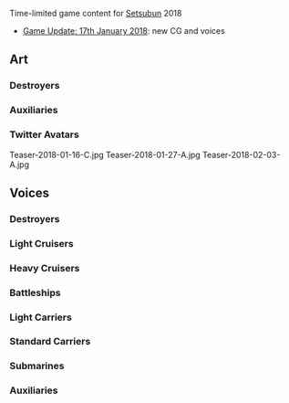 Time-limited game content for [[wikipedia:Setsubun|Setsubun]] 2018
* [[Thread:628195|Game Update: 17th January 2018]]: new CG and voices

==Art==
{{SeasonalTOC|art=x|Kiyoshimo|Kazagumo|Uranami|Asashimo|Kisaragi|Mizuho|Akashi|Commandant Teste|Sado}}
===Destroyers===
{{SeasonalGallery|Kiyoshimo/Setsubun|Kazagumo/Setsubun|Uranami/Setsubun}}
===={{new}}====
{{SeasonalGallery|Asashimo/Setsubun|Kisaragi/Setsubun}}
===Auxiliaries===
{{SeasonalGallery|Mizuho/Setsubun|Akashi/Setsubun|Akashi/Kai Setsubun|Commandant Teste/Setsubun}}
===={{new}}====
{{SeasonalGallery|Sado/Setsubun}}
===Twitter Avatars===
<gallery spacing="small" bordercolor="transparent" captionalign="center" hideaddbutton="true">
Teaser-2018-01-16-C.jpg
Teaser-2018-01-27-A.jpg
Teaser-2018-02-03-A.jpg
</gallery>

==Voices==
{{SeasonalTOC|Mutsuki|Kisaragi|Hatsuharu|Nenohi|Wakaba|Hatsushimo|Shiratsuyu|Shigure|Murasame|Yuudachi|Urakaze|Hamakaze|Tanikaze|Nowaki|Fubuki|Shikinami|Nagatsuki|Kikuzuki|Mikazuki|Mochizuki|Oboro|Akebono|Sazanami|Ushio|Asashio|Ooshio|Michishio|Arashio|Arare|Kasumi|Kagerou|Shiranui|Kuroshio|Hatsukaze|Maikaze|Teruzuki|Takanami|Asashimo|Libeccio|Kazagumo|Arashi|Hagikaze|Umikaze|Kawakaze|Akatsuki|Hibiki|Ikazuchi|Inazuma|Akigumo|Yuugumo|Makigumo|Naganami|Isokaze|Amatsukaze|Hatsuzuki|Okinami|Oyashio|Yamakaze|Kamikaze|Asakaze|Harukaze|Minazuki|Uranami|Matsukaze|Hatakaze|Amagiri|Sagiri|Fujinami|Suzutsuki|Shiratsuyu|Tenryuu|Tatsuta|Yura|Kinu|Abukuma|Yuubari|Agano|Noshiro|Yahagi|Sakawa|Ooyodo|Kuma|Kiso|Nagara|Natori|Ooyodo|Kinu|Abukuma|Yuubari|Jintsuu|Prinz Eugen|Myoukou|Nachi|Ashigara|Haguro|Takao|Atago|Maya|Choukai|Tone|Chikuma|Suzuya|Kumano|Kinugasa|Zara|Pola|Nagato|Kongou|Hiei|Haruna|Kirishima|Fusou|Yamashiro|Musashi|Littorio|Roma|Mutsu|Warspite|Iowa|Gangut|Richelieu|Zuihou|Chitose|Chiyoda|Shouhou|Houshou|Ryuuhou|Akagi|Kaga|Shoukaku|Zuikaku|Katsuragi|Graf Zeppelin|Souryuu|Hiryuu|Saratoga|Aquila|Ark Royal|Shoukaku|Zuikaku|I-19|I-8|Ro-500|I-168|I-58|I-26|I-13|I-14|I-400|Luigi Torelli|Katori|Kashima|Akashi|Akitsushima|Mizuho|Hayasui|Taigei|Commandant Teste|Hayasui|Kamoi|Shimushu|Kunashiri|Etorofu|Matsuwa|Sado|Tsushima|Destroyers=x|Auxiliaries=x}}
===Destroyers===
{{SeasonalQuotes|
{{SeasonalQuotesInclude|Setsubun 2015|Destroyers}}
{{SeasonalQuotesInclude|Setsubun 2016|Destroyers}}
{{SeasonalQuotesInclude|Setsubun 2017|Destroyers}}
{{SeasonalQuotesNew}}
{{SeasonalQuote|Matsukaze
|ja = 節分か、いいね～嫌いじゃない。姉貴、行くぜ！覚悟はいいかい？狙え、って！夾叉！次弾装填！よし、ってー！
|en = Setsubun huh. It's all good, I don't dislike it. Let's go, Aneki! Are you ready? Aim, fire! Bracketed! Load the next shot! Now, fire!
}}
{{SeasonalQuote|Hatakaze
|ja = 節分...午後の鬼さんは...神姉さんなんですね。了解しました。旗風、投げます！ええい、着弾！えい、ん？春姉さん、なんですか？
|en = Setsubun... This afternoon's Oni is... Kami-neesan I see. Roger that. I'm starting to throw! Take this, a direct hit! Take this, hmm? What is it, Haru-neesan?
}}
{{SeasonalQuote|Amagiri
|ja = さぁ～節分だ！我が二十駆の鬼役は...ちゃ～ん！サ・ギ・リ！さぁ～いってみよー！鬼はー外！
|en = It's Setsubun now! The Oni for our DesDiv20 is... Ta-dah! Sa-gi-ri! Now, let's do this! Demon, begone!
}}
{{SeasonalQuote|Sagiri
|ja = へっ！？嫌だ！私？何で？天霧さん、やめ...やめて！痛いから！もう...何で...漣ちゃんたちまで...
|en = Wha!? No way! Me? Why? Amagiri, st... stop that! It hurts! Jeez... Why... are all of you joining in too, Sazanami...
}}
{{SeasonalQuote|Fujinami
|ja = えっと、私たちの鬼役は...鳥海さん？...じゃなくて、能代さんか？じゃ...いいの...か・な！えい！えーい！だ...やばっ！沖っち、逃げるよ！
|en = Let's see, the person playing the Oni for us is... Choukai-san? ...That's not right, Noshiro-san? Well... then...! Take this! And this! Oh... Oh no! Let's scram, Okicchi!
}}
{{SeasonalQuote|Suzutsuki
|ja = 今年の二水戦の鬼やくは...矢矧さん？おお、おフユさんそんなに...あの矢矧さん...ああ、ごめんなさい！速さ、逃げって。
|en = The Oni for DesRon2 this year is... Yahagi-san? F-fuyu, that's a bit... Umm, Yahagi-san... Ah, I'm sorry! I need to get away quickly.
}}
{{SeasonalQuote|Shiratsuyu
|ja = べ、別に、何も気にしてないし！
|en = I-I'm not interested in it at all!
|form = Kai
|line = Secretary 2
|ja2 = む、村雨さん！それで姉ちゃんを差し置くそのいいと思っているの？み、み、見てるよ！一番いい改二になってある！きっとだ！
|en2 = Mu-Murasame! You think it's fine to just leave your big sister behind like that? Ju-just, Just you watch! I'm going to get the best, greatest Kai Ni ever! I'm sure of it!
|form2 = Kai
|line2 = Secretary 3
}}
}}

===Light Cruisers===
{{SeasonalQuotes|
{{SeasonalQuotesInclude|Setsubun 2016|Light Cruisers}}
{{SeasonalQuotesInclude|Setsubun 2017|Light Cruisers}}
{{SeasonalQuotesNew}}
{{SeasonalQuote|Kinu
|ja = くうう...反撃してやる！まずはアブ、あんたからだ。よし、初弾命中！次は...由良姉！覚悟！ってー！
|en = Guh... I'm going to fight back! You're going to get it first, Abu! Alright, direct hit! Next is... Yura-nee! Get ready! fire!
|line = Secretary 2
}}
{{SeasonalQuote|Abukuma
|ja = いてっ！嫌だなに？へ...あ...あたし？嫌だもう！お豆を投げるのをやめて...やめてください～！いてっ！
|en = Ouch! What's this? Eh... M...me? Stop that already! Stop throwing beans... Please stop! Ouch!
|line = Secretary 2
}}
{{SeasonalQuote|Yuubari
|ja = あ、明石、今年も鬼やってんの？じゃ、私も投げちゃってもいいかしら。
|en = Y-you're the Oni again this year, Akashi? Then I wonder if it's alright for me to throw beans at you.
|line = Secretary 3
}}
{{SeasonalQuote|Jintsuu
|ja = 二水戦の鬼役は...私。そうですか。痛っ！また、うふふ...そうですか。
|en = The Oni for DesRon2 is... me. I see. Ouch! Again, Ufufu... I see.
}}
}}
===Heavy Cruisers===
{{SeasonalQuotes|
{{SeasonalQuotesInclude|Setsubun 2015|Heavy Cruisers}}
{{SeasonalQuotesInclude|Setsubun 2016|Heavy Cruisers}}
{{SeasonalQuotesInclude|Setsubun 2017|Heavy Cruisers}}
}}
===Battleships===
{{SeasonalQuotes|{{SeasonalQuotesInclude|Setsubun 2016|Battleships}}
{{SeasonalQuotesInclude|Setsubun 2017|Battleships}}
{{SeasonalQuotesNew}}
{{SeasonalQuote|Gangut
|ja = なに？セツブ、ブンソ？なんだそれは？おお、この豆を投げる？そうか、なれば。目標、前方の金剛Класс、霧島、行くぞ！
|en = What? Setsubu-bun? The hell's that? Oooh, you take these beans and throw them? I see, well then. TARGET, The Kongou class in front of me, Kirishima! Here goes!
|note = Actually, this line is not correct. It should be Тип "Конго".
}}
{{SeasonalQuote|Richelieu
|ja = ふふふっ、これがセッツブーンか。おもしろい。羽黒ぅ、覚悟しなさい！Feu！な、なに・・・？避けた！？おもしろいわ、ね？
|en = Fufufu, so this is "Setsubun". How fun. Get ready, Haguro~! Fire! Wh-what...? She dodged it!? This is getting interesting huh?
}}
}}

===Light Carriers===
{{SeasonalQuotes|
{{SeasonalQuotesInclude|Setsubun 2015|Light Carriers}}
{{SeasonalQuotesInclude|Setsubun 2016|Light Carriers}}
{{SeasonalQuotesInclude|Setsubun 2017|Light Carriers}}
}}
===Standard Carriers===
{{SeasonalQuotes|
{{SeasonalQuotesInclude|Setsubun 2016|Standard Carriers}}
{{SeasonalQuotesInclude|Setsubun 2017|Standard Carriers}}
{{SeasonalQuotesNew}}
{{SeasonalQuote|Ark Royal
|ja = Heehee...知っているぞ。セツブンだろう？すでにあいつらから情報を入手済みだ。なに？イントネーションが違うだと？バカな！
|en = Heehee, I know this, it's "Setsubun" right? I already got all my information about it from the other girls. What? My intonation is wrong? Impossible!
}}
{{SeasonalQuote|Shoukaku
|ja = あのあとの戦い...そうなのね。私達の機動部隊、そして、瑞鶴の最後の戦い...
|en = The next battle will... That's right. It's the Mobile Force's, and Zuikaku's, last battle...
|line = Secretary 3
}}
{{SeasonalQuote|Zuikaku
|ja = 提督さん...うん、分かってる。
|en = Admiral... Yes, I understand.
|line = Secretary 3
}}
}}
===Submarines===
{{SeasonalQuotes|
{{SeasonalQuotesInclude|Setsubun 2016|Submarines}}
{{SeasonalQuotesInclude|Setsubun 2017|Submarines}}
{{SeasonalQuotesNew}}
{{SeasonalQuote|I-13
|ja = 私たち、舞鶴方面の潜水艦の鬼役は、あ、ろーちゃん？大丈夫？そう？
|en = The Oni for all of us here in Maizuru is, ah, Ro-chan? It's fine? You sure?
}}
{{SeasonalQuote|I-14
|ja = 節分ね～あ、殺気！両舷停止！潜行急げ！ハッチよし、ベント開け！ふ～危ない、危ない！
|en = Setsubun huh~ Ah, I sense bloodlust! Full stop! Crash dive! Hatches checked, vents open! Whew, that was close, so close!
}}
{{SeasonalQuote|I-400
|ja = 「セツブン」じゃなくて「節分」ですよ。ええ？ん、だから発音は節分ですって、あれ？
|en = It's not "SEtsubun", it's pronounced "Setsubun". Eh? Mmm, like I said, it's pronounced "Setsubun", huh?
}}
{{SeasonalQuote|Luigi Torelli
|ja = これがうわさの節分。楽しい！目標は...あ、あれか？あの大鯨とかいう。あい！攻撃開始！それ！それそれ！
|en = This is that Setsubun I've heared about. This'll be fun! The target is... H-her? The one they call "Taigei". Yep! Begin the attack! Take that! And that and that!
}}
}}
===Auxiliaries===
{{SeasonalQuotes|
{{SeasonalQuotesInclude|Setsubun 2016|Auxiliaries}}
{{SeasonalQuotesInclude|Setsubun 2017|Auxiliaries}}
{{SeasonalQuotesNew}}
{{SeasonalQuote|Hayasui
|ja = 提督さん、節分のお豆、補給要請ですが。はい、速吸、了解しました。
|en = You want to order a supply of beans for Setsubun, Admiral? Yes, I got it.
|line = Secretary 2
|ja2 = 提督さん、ターンテーブルに節分のお豆が…ああそこ、そこです！ううん、取れました！ありがとうございます！
|en2 = Admiral, the Setsubun beans on the turntable have... Ah, they're over there! Yep, I got them! thank you!
|line2 = Secretary 3
}}
{{SeasonalQuote|Kamoi
|ja = 節分ですね。提督、今年の鬼役はこの神威が務めましょうか？え？やめたほうがいいですか？
|en = It's Setsubun huh. Shall I play the Oni this year, Admiral. Eh? It'd be better if I reconsider?
}}
{{SeasonalQuote|Shimushu
|ja = はい？セツ...ブン？No, No, No!節分つよ：セ、ツ、ブ、ン！ああ、も違うす！
|en = Huh? Se-TSUbun? No, No, No! Setsubun is pronounced: Se-tsu-BU-n! Ah, jeez, that's not it either-su!
}}
{{SeasonalQuote|Kunashiri
|ja = おお、子日さん、今年鬼やくなんですか？でわ、しかったないですね。力いっぱい聞かせていただきます！ええ！夾叉！次は当てます！
|en = Oh, Nenohi, you're playing the Oni this year? Well then, I guess it can't be helped. I'll come at you full force. Take this! Bracketed! The next one will definitely hit!
}}
{{SeasonalQuote|Etorofu
|ja = 節分、択捉も頑張ります。ほら、皆も！
|en = It's Setsubun, I'll do my best. Come on everyone, you too!
}}
{{SeasonalQuote|Matsuwa
|ja = 択捉ちゃん、私、投げられない！ごめんなさい、無理です！
|en = Etorofu-chan, I, I can't throw it! I'm sorry, I just can't!
}}
{{SeasonalQuote|Sado
|ja = ガー、なんだ、ツシ！お前節分忘れちっまったのか？マツもな～に？そのへっぴり腰！こうやって投げんだよ！
|en = Argh! What's with you Tsushi? Have you forgotten that it's Setsubun now? You too, Matsu? You're being such a wuss! Throw it like this!
}}
{{SeasonalQuote|Tsushima
|ja = タイワンでは節分はいやらないだけど。ああ、セツブン？ますます、いやらないんだけど。
|en = But, we didn't have Setsubun in Taiwan. Oh, SetsuBUn? I have even less a clue what that is.
}}
}}
{{Credits|enkcwiki}}